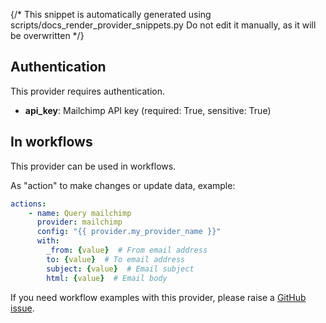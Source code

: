 {/* This snippet is automatically generated using scripts/docs_render_provider_snippets.py 
Do not edit it manually, as it will be overwritten */}

## Authentication
This provider requires authentication.
- **api_key**: Mailchimp API key (required: True, sensitive: True)


## In workflows

This provider can be used in workflows.



As "action" to make changes or update data, example:
```yaml
actions:
    - name: Query mailchimp
      provider: mailchimp
      config: "{{ provider.my_provider_name }}"
      with:
        _from: {value}  # From email address
        to: {value}  # To email address
        subject: {value}  # Email subject
        html: {value}  # Email body
```




If you need workflow examples with this provider, please raise a [GitHub issue](https://github.com/keephq/keep/issues).

